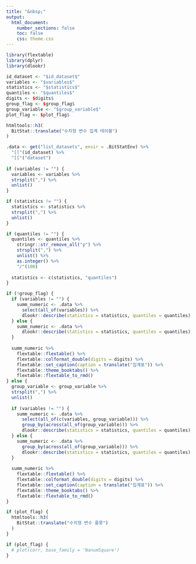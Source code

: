 ```yaml
---
title: "&nbsp;"
output: 
  html_document:
    number_sections: false
    toc: false    
    css: theme.css
---
```


```r
library(flextable)
library(dplyr)
library(dlookr)

id_dataset <- "$id_dataset$"
variables <- "$variables$"
statistics <- "$statistics$"
quantiles <- "$quantiles$"
digits <- $digits$
group_flag <- $group_flag$
group_variable <- "$group_variable$"
plot_flag <- $plot_flag$  
```

```r
htmltools::h3(
  BitStat::translate("수치형 변수 집계 테이블")
)
```

```r
.data <- get("list_datasets", envir = .BitStatEnv) %>% 
  "[["(id_dataset) %>% 
  "[["("dataset")
  
if (variables != "") {
  variables <- variables %>% 
  strsplit(",") %>% 
  unlist() 
}

if (statistics != "") {
  statistics <- statistics %>% 
  strsplit(",") %>% 
  unlist() 
}

if (quantiles != "") {
  quantiles <- quantiles %>% 
    stringr::str_remove_all("p") %>% 
    strsplit(",") %>% 
    unlist() %>% 
    as.integer() %>% 
    "/"(100)
  
  statistics <- c(statistics, "quantiles")
}

if (!group_flag) {
  if (variables != "") {  
    summ_numeric <- .data %>% 
      select(all_of(variables)) %>% 
      dlookr::describe(statistics = statistics, quantiles = quantiles)     
  } else {
    summ_numeric <- .data %>% 
      dlookr::describe(statistics = statistics, quantiles = quantiles)     
  }  
  
  summ_numeric %>% 
    flextable::flextable() %>%
    flextable::colformat_double(digits = digits) %>% 
    flextable::set_caption(caption = translate("집계표")) %>% 
    flextable::theme_booktabs() %>% 
    flextable::flextable_to_rmd()
} else {
  group_variable <- group_variable %>% 
  strsplit(",") %>% 
  unlist()
  
  if (variables != "") {  
    summ_numeric <- .data %>% 
      select(all_of(c(variables, group_variable))) %>% 
      group_by(across(all_of(group_variable))) %>%       
      dlookr::describe(statistics = statistics, quantiles = quantiles)     
  } else {
    summ_numeric <- .data %>% 
      group_by(across(all_of(group_variable))) %>% 
      dlookr::describe(statistics = statistics, quantiles = quantiles)     
  } 
  
  summ_numeric %>% 
    flextable::flextable() %>%
    flextable::colformat_double(digits = digits) %>% 
    flextable::set_caption(caption = translate("집계표")) %>% 
    flextable::theme_booktabs() %>% 
    flextable::flextable_to_rmd()  
}
```

```r
if (plot_flag) {
  htmltools::h3(
    BitStat::translate("수치형 변수 플롯")
  )
}
```

```r
if (plot_flag) {
  # plot(corr, base_family = 'NanumSquare')
}
```

